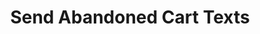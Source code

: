 ---
title: "Send Abandoned Cart Texts"
sidebarTitle: "Abandoned Cart Texts"
icon: "cart-shopping"
---